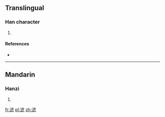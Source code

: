==Translingual==

===Han character===
{{Han char|rn=85|rad=水|as=08|sn=11|four=3111<sub>4</sub>|canj=水卜心弓 (EYPN), 水卜心山 (EYPU)}}

# {{defn|Han|sort=水08}}

====References====
* {{Han ref|kx=0632.040|dkj=17689|hdz=31648.030|uh=6DF2|ud=28146|bh=D641|bd=54849}}

----

==Mandarin==

===Hanzi===
{{cmn-hanzi|pin=[[piáo]] ([[piao2]])|wg=p'iao<sup>2</sup>}}

# {{defn|Mandarin|sort=水08}}

[[fr:淲]]
[[pl:淲]]
[[zh:淲]]